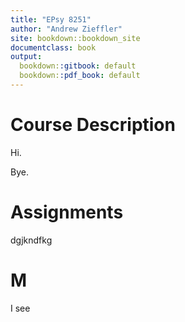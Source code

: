 ```yaml
---
title: "EPsy 8251"
author: "Andrew Zieffler"
site: bookdown::bookdown_site
documentclass: book
output:
  bookdown::gitbook: default
  bookdown::pdf_book: default
---
```


# Course Description

Hi.

Bye.


# Assignments

dgjkndfkg


# M

I see
